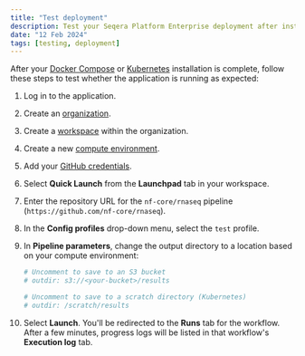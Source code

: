 ```yaml
---
title: "Test deployment"
description: Test your Seqera Platform Enterprise deployment after installation
date: "12 Feb 2024"
tags: [testing, deployment]
---
```


After your [Docker Compose](./docker-compose.mdx) or [Kubernetes](./kubernetes.mdx) installation is complete, follow these steps to test whether the application is running as expected:

1. Log in to the application.

2. Create an [organization](../orgs-and-teams/organizations.mdx).

3. Create a [workspace](../orgs-and-teams/workspace-management.mdx) within the organization.

4. Create a new [compute environment](../compute-envs/overview.mdx).

5. Add your [GitHub credentials](../git/overview.mdx).

6. Select **Quick Launch** from the **Launchpad** tab in your workspace.

7. Enter the repository URL for the `nf-core/rnaseq` pipeline (`https://github.com/nf-core/rnaseq`).

8. In the **Config profiles** drop-down menu, select the `test` profile.

9. In **Pipeline parameters**, change the output directory to a location based on your compute environment:

    ```yaml
    # Uncomment to save to an S3 bucket
    # outdir: s3://<your-bucket>/results

    # Uncomment to save to a scratch directory (Kubernetes)
    # outdir: /scratch/results
    ```

10. Select **Launch**. You'll be redirected to the **Runs** tab for the workflow. After a few minutes, progress logs will be listed in that workflow's **Execution log** tab.